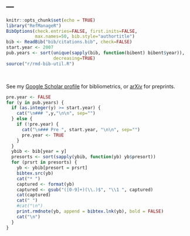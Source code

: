 ---
---

```r
knitr::opts_chunk$set(echo = TRUE)
library("RefManageR")
BibOptions(check.entries=FALSE, first.inits=FALSE,
           max.names=50, bib.style="authortitle")
bib <- ReadBib("bib/citations.bib", check=FALSE)
start.year <- 2007
pub.years <- sort(unique(sapply(bib, function(bibent) bibent$year)),
                  decreasing=TRUE)
source("r/rmd-bib-util.R")
```

<link rel="stylesheet" href="styles.css" type="text/css">

<script type="text/javascript" src="js/download.js"></script>

<br>

See my [Google Scholar profile](https://scholar.google.com.au/citations?user=hMG_gR4AAAAJ&oi=ao) for bibliometrics, or [arXiv](http://arxiv.org/a/rubinstein_b_1) for preprints.

```r
pre.year <- FALSE
for (y in pub.years) {
  if (as.integer(y) >= start.year) {
    cat("\n### ",y,"\n\n", sep="")
  } else {
    if (!pre.year) {
      cat("\n### Pre ", start.year, "\n\n", sep="")
      pre.year <- TRUE
    }
  }
  ybib <- bib[year = y]
  presorts <- sort(sapply(ybib, function(yb) yb$presort))
  for (prsrt in presorts) {
    yb <- ybib[presort = prsrt]
    bibtex.src(yb)
    cat("* ")
    captured <- format(yb)
    captured <- gsub("([0-9]+)(\\.)$", "\\1 ", captured)
    cat(captured)
    cat(" ")
    #cat("\n")
    print.rmdnote(yb, append = bibtex.lnk(yb), bold = FALSE)
    cat("\n")
  }
}
```
